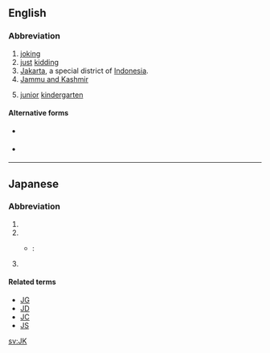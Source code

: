 {{also|jk|j/k|J&K}}
==English==

===Abbreviation===
{{rfc-header|Abbreviation}}
{{head|en|abbreviation}}

# [[joking]]
# [[just]] [[kidding]]
# [[Jakarta]], a special district of [[Indonesia]].
# [[Jammu and Kashmir]]
# {{lb|en|Canada}} [[junior]] [[kindergarten]]

====Alternative forms====
* {{sense|joking}} {{l|en|jk}}
* {{sense|just kidding}} {{l|en|j/k}}

----

==Japanese==

===Abbreviation===
{{rfc-header|Abbreviation}}
{{head|ja|noun}}

# {{abbreviation of|女子高生|tr=joshi kōsei|lang=ja||[[high school]] [[girl]]}}
# {{abbreviation of|女子高校生|tr=joshi kōkōsei|lang=ja||[[high school]] [[girl]]}}
#* {{RQ:Watamote|sp|2014|4}}:
#*: {{ja-usex|'''JK'''姉と黒タイツ|'''JK''' ^あね と ^くろ ^タイツ|'''High-School''' Sister and Black Tights}}
# {{abbreviation of|常識的に考えて|tr=jōshiki-teki ni kangaete|lang=ja}}

====Related terms====
{{sense|high schoolgirl}}
* [[JG]]
* [[JD]]
* [[JC]]
* [[JS]]

[[sv:JK]]